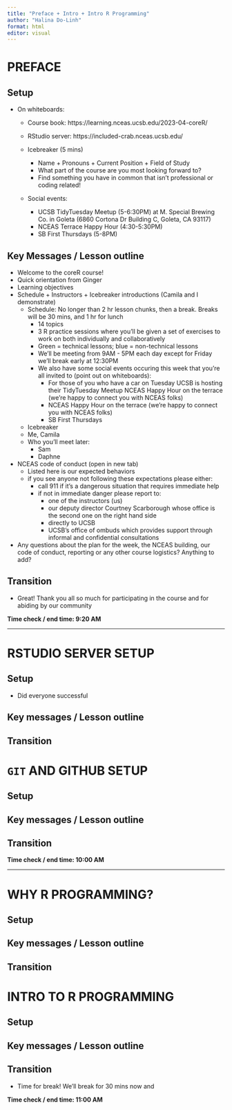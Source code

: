 ```yaml
---
title: "Preface + Intro + Intro R Programming"
author: "Halina Do-Linh"
format: html
editor: visual
---
```


# PREFACE

## Setup

-   On whiteboards:
    -   Course book: https://learning.nceas.ucsb.edu/2023-04-coreR/
    -   RStudio server: https://included-crab.nceas.ucsb.edu/
    
    -   Icebreaker (5 mins)
        -   Name + Pronouns + Current Position + Field of Study
        -   What part of the course are you most looking forward to?
        -   Find something you have in common that isn't professional or coding related!
    - Social events:
        - UCSB TidyTuesday Meetup (5-6:30PM) at M. Special Brewing Co. in Goleta (6860 Cortona Dr Building C, Goleta, CA 93117)
        - NCEAS Terrace Happy Hour (4:30-5:30PM)
        - SB First Thursdays (5-8PM)

## Key Messages / Lesson outline

-   Welcome to the coreR course!
-   Quick orientation from Ginger
-   Learning objectives
-   Schedule + Instructors + Icebreaker introductions (Camila and I demonstrate)
    - Schedule: No longer than 2 hr lesson chunks, then a break. Breaks will be 30 mins, and 1 hr for lunch
        - 14 topics 
        - 3 R practice sessions where you'll be given a set of exercises to work on both individually and collaboratively 
        - Green = technical lessons; blue = non-technical lessons
        - We'll be meeting from 9AM - 5PM each day except for Friday we'll break early at 12:30PM
        - We also have some social events occuring this week that you're all invited to (point out on whiteboards):
            - For those of you who have a car on Tuesday UCSB is hosting their TidyTuesday Meetup NCEAS Happy Hour on the terrace (we're happy to connect you with NCEAS folks)
            - NCEAS Happy Hour on the terrace (we're happy to connect you with NCEAS folks)
            - SB First Thursdays 
    -   Icebreaker
    -   Me, Camila
    -   Who you'll meet later:
        -   Sam
        -   Daphne
-   NCEAS code of conduct (open in new tab)
    -   Listed here is our expected behaviors
    -   if you see anyone not following these expectations please either:
        -   call 911 if it's a dangerous situation that requires immediate help
        -   if not in immediate danger please report to:
            -   one of the instructors (us)
            -   our deputy director Courtney Scarborough whose office is the second one on the right hand side
            -   directly to UCSB
            -   UCSB's office of ombuds which provides support through informal and confidential consultations
- Any questions about the plan for the week, the NCEAS building, our code of conduct, reporting or any other course logistics? Anything to add?

## Transition

-   Great! Thank you all so much for participating in the course and for abiding by our community

**Time check / end time: 9:20 AM**

------------------------------------------------------------------------

# RSTUDIO SERVER SETUP

## Setup

- Did everyone successful 

## Key messages / Lesson outline

## Transition

# `GIT` AND GITHUB SETUP

## Setup

## Key messages / Lesson outline

## Transition

**Time check / end time: 10:00 AM**

------------------------------------------------------------------------

# WHY R PROGRAMMING?

## Setup

## Key messages / Lesson outline

## Transition

# INTRO TO R PROGRAMMING

## Setup

## Key messages / Lesson outline

## Transition

- Time for break! We'll break for 30 mins now and 

**Time check / end time: 11:00 AM**
